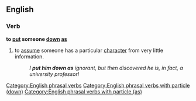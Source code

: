 ==English==

===Verb===
'''to [[put]] someone [[down]] [[as]]'''

# {{context|idiomatic}} to [[assume]] someone has a particular [[character]] from very little information.
#: ''I '''put him down as''' ignorant, but then discovered he is, in fact, a university professor!''

[[Category:English phrasal verbs]]
[[Category:English phrasal verbs with particle (down)]]
[[Category:English phrasal verbs with particle (as)]]